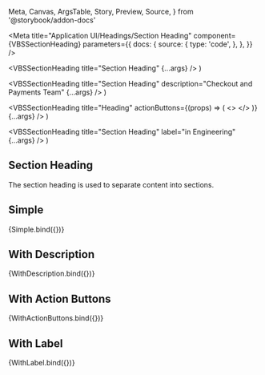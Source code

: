   Meta,
  Canvas,
  ArgsTable,
  Story,
  Preview,
  Source,
} from '@storybook/addon-docs'

<Meta
  title="Application UI/Headings/Section Heading"
  component={VBSSectionHeading}
  parameters={{
    docs: {
      source: {
        type: 'code',
      },
    },
  }}
/>

  <VBSSectionHeading title="Section Heading" {...args} />
)

  <VBSSectionHeading
    title="Section Heading"
    description="Checkout and Payments Team"
    {...args}
  />
)

  <VBSSectionHeading
    title="Heading"
    actionButtons={(props) => (
      <>
        <VBSButton text="Create" size="md" variant="outline" />
        <VBSButton text="Share" size="md" className="bg-indigo-600" />
      </>
    )}
    {...args}
  />
)

  <VBSSectionHeading title="Section Heading" label="in Engineering" {...args} />
)

## Section Heading

The section heading is used to separate content into sections.

## Simple

<Canvas>
  <Story name="Simple">{Simple.bind({})}</Story>
</Canvas>

## With Description

<Canvas>
  <Story name="With Description">{WithDescription.bind({})}</Story>
</Canvas>

## With Action Buttons

<Canvas>
  <Story name="With Action Buttons">{WithActionButtons.bind({})}</Story>
</Canvas>

## With Label

<Canvas>
  <Story name="With Label">{WithLabel.bind({})}</Story>
</Canvas>
